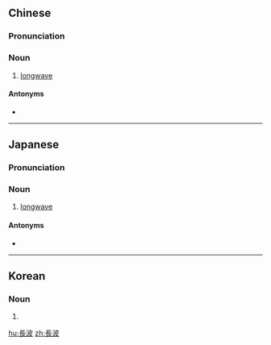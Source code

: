 {{also|长波}}
==Chinese==
{{zh-forms|s=长波}}

===Pronunciation===
{{zh-pron
|m=chángbō
|c=coeng4 bo1
|cat=n
}}

===Noun===
{{zh-noun}}

# [[longwave]] {{gloss|of radio waves}}

====Antonyms====
* {{zh-l|短波}}

----

==Japanese==
{{ja-kanjitab|ちょう|は|yomi=o}}

===Pronunciation===
{{ja-pron|ちょうは|y=o}}

===Noun===
{{ja-noun|ちょうは}}

# [[longwave]] {{gloss|of radio waves}}

====Antonyms====
* {{ja-r|短波|たんぱ}}

----

==Korean==
{{ko-hanjatab}}

===Noun===
{{ko-noun|hj|hangeul=장파}}

# {{hanja form of|장파|[[longwave]] {{gloss|of radio waves}}}}

[[hu:長波]]
[[zh:長波]]